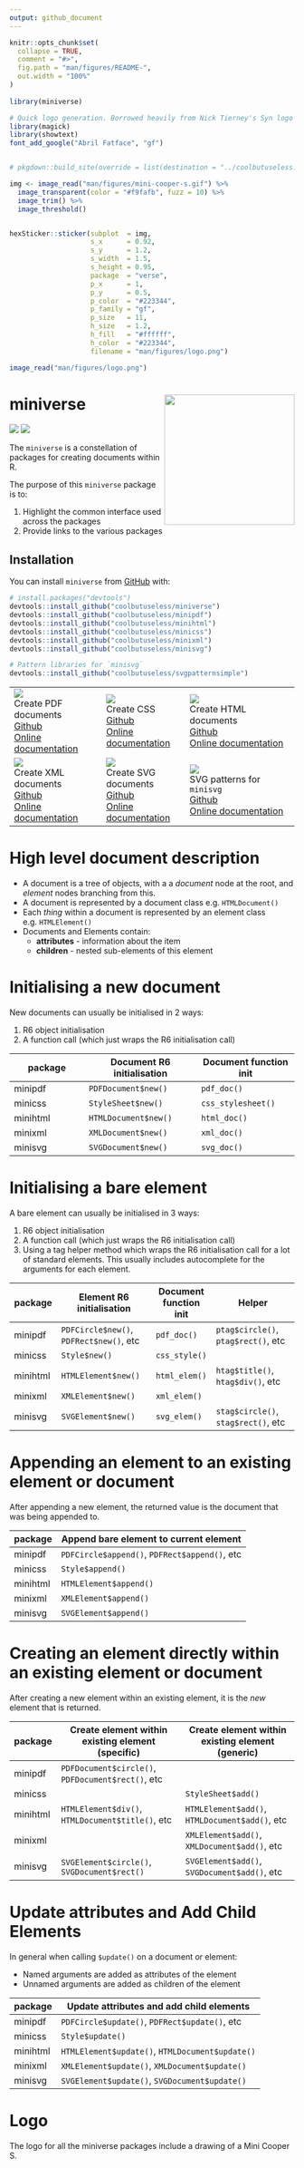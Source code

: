 ```yaml
---
output: github_document
---
```


<!-- README.md is generated from README.Rmd. Please edit that file -->

```r
knitr::opts_chunk$set(
  collapse = TRUE,
  comment = "#>",
  fig.path = "man/figures/README-",
  out.width = "100%"
)
  
library(miniverse)
```





```r
# Quick logo generation. Borrowed heavily from Nick Tierney's Syn logo process
library(magick)
library(showtext)
font_add_google("Abril Fatface", "gf")


# pkgdown::build_site(override = list(destination = "../coolbutuseless.github.io/package/miniverse"))
```


```r
img <- image_read("man/figures/mini-cooper-s.gif") %>%
  image_transparent(color = "#f9fafb", fuzz = 10) %>%
  image_trim() %>%
  image_threshold()


hexSticker::sticker(subplot  = img,
                    s_x      = 0.92,
                    s_y      = 1.2,
                    s_width  = 1.5,
                    s_height = 0.95,
                    package  = "verse",
                    p_x      = 1,
                    p_y      = 0.5,
                    p_color  = "#223344",
                    p_family = "gf",
                    p_size   = 11,
                    h_size   = 1.2,
                    h_fill   = "#ffffff",
                    h_color  = "#223344",
                    filename = "man/figures/logo.png")

image_read("man/figures/logo.png")
```



# miniverse   <img src="man/figures/logo.png" align="right" height=230/>

<!-- badges: start -->
![](http://img.shields.io/badge/cool-useless-green.svg)
![](http://img.shields.io/badge/mini-verse-blue.svg)
<!-- badges: end -->

The `miniverse` is a constellation of packages for creating documents within R.

The purpose of this `miniverse` package is to:

1. Highlight the common interface used across the packages
2. Provide links to the various packages

## Installation

You can install `miniverse` from [GitHub](https://github.com/coolbutuseless/miniverse) with:

``` r
# install.packages("devtools")
devtools::install_github("coolbutuseless/miniverse")
devtools::install_github("coolbutuseless/minipdf")
devtools::install_github("coolbutuseless/minihtml")
devtools::install_github("coolbutuseless/minicss")
devtools::install_github("coolbutuseless/minixml")
devtools::install_github("coolbutuseless/minisvg")

# Pattern libraries for `minisvg`
devtools::install_github("coolbutuseless/svgpatternsimple")
```



|    |           |  |
|----------------------|--------------------|--------------------------|
| <img src="man/figures/logopdf.png"> <br/>Create PDF documents<br/><a href="http://github.com/coolbutuseless/minipdf">Github</a><br/> <a href="http://coolbutuseless.github.io/package/minipdf">Online documentation</a> | <img src="man/figures/logocss.png"><br/> Create CSS<br/><a href="http://github.com/coolbutuseless/minicss">Github</a><br/> <a href="http://coolbutuseless.github.io/package/minicss">Online documentation</a> | <img src="man/figures/logohtml.png"> <br/> Create HTML documents<br/><a href="http://github.com/coolbutuseless/minihtml">Github</a><br/> <a href="http://coolbutuseless.github.io/package/minihtml">Online documentation</a>|
| <img src="man/figures/logoxml.png"> <br/>Create XML documents<br/><a href="http://github.com/coolbutuseless/minixml">Github</a><br/> <a href="http://coolbutuseless.github.io/package/minixml">Online documentation</a> | <img src="man/figures/logosvg.png"> <br/>Create SVG documents<br/><a href="http://github.com/coolbutuseless/minisvg">Github</a><br/> <a href="http://coolbutuseless.github.io/package/minisvg">Online documentation</a>| <img src="man/figures/logosvgpatternsimple.png"> <br/>SVG patterns for `minisvg`<br/><a href="http://github.com/coolbutuseless/svgpatternsimple">Github</a><br/> <a href="http://coolbutuseless.github.io/package/svgpatternsimple">Online documentation</a>|



High level document description
==============================================================================

* A document is a tree of objects, with a a *document* node at the root, and 
  *element* nodes branching from this.
* A document is represented by a document class e.g. `HTMLDocument()`
* Each *thing* within a document is represented by an element class e.g. `HTMLElement()`
* Documents and Elements contain:
    * **attributes** - information about the item
    * **children** - nested sub-elements of this element



Initialising a new document
==============================================================================

New documents can usually be initialised in 2 ways:

1. R6 object initialisation
2. A function call (which just wraps the R6 initialisation call)


| package            | Document R6 initialisation   | Document function init   |
|--------------------|------------------------------|--------------------------|
| minipdf            | `PDFDocument$new()`          | `pdf_doc()`              |
| minicss            | `StyleSheet$new()`           | `css_stylesheet()`       |
| minihtml           | `HTMLDocument$new()`         | `html_doc()`             |
| minixml            | `XMLDocument$new()`          | `xml_doc()`              |
| minisvg            | `SVGDocument$new()`          | `svg_doc()`              |


Initialising a bare element
==============================================================================

A bare element can usually be initialised in 3 ways:

1. R6 object initialisation
2. A function call (which just wraps the R6 initialisation call)
3. Using a tag helper method which wraps the R6 initialisation call for a lot
   of standard elements.  This usually includes autocomplete for the arguments
   for each element.

| package            | Element R6 initialisation                | Document function init   | Helper                              |
|--------------------|------------------------------------------|--------------------------|-------------------------------------|
| minipdf            | `PDFCircle$new()`,  `PDFRect$new()`, etc | `pdf_doc()`              | `ptag$circle()`, `ptag$rect()`, etc |
| minicss            | `Style$new()`                            | `css_style()`            |                                     |
| minihtml           | `HTMLElement$new()`                      | `html_elem()`            |  `htag$title()`, `htag$div()`, etc  |
| minixml            | `XMLElement$new()`                       | `xml_elem()`             |     
| minisvg            | `SVGElement$new()`                       | `svg_elem()`             | `stag$circle()`, `stag$rect()`, etc |



Appending an element to an existing element or document
==============================================================================

After appending a new element, the returned value is the document that was 
being appended to.

| package  | Append bare element to current element         |
|----------|------------------------------------------------|
| minipdf  | `PDFCircle$append()`,  `PDFRect$append()`, etc |
| minicss  | `Style$append()`                               |
| minihtml | `HTMLElement$append()`                         |
| minixml  | `XMLElement$append()`                          |
| minisvg  | `SVGElement$append()`                          |


Creating an element directly within an existing element or document
==============================================================================

After creating a new element within an existing element, it is the *new* 
element that is returned.

| package  | Create element within existing element (specific)     | Create element within existing element (generic) |
|----------|-------------------------------------------------------|--------------------------------------------------|
| minipdf  | `PDFDocument$circle()`,  `PDFDocument$rect()`, etc    |                                                  |
| minicss  |                                                       | `StyleSheet$add()`                               |
| minihtml | `HTMLElement$div()`, `HTMLDocument$title()`, etc      | `HTMLElement$add()`, `HTMLDocument$add()`, etc   |
| minixml  |                                                       | `XMLElement$add()`, `XMLDocument$add()`, etc     |
| minisvg  | `SVGElement$circle()`, `SVGDocument$rect()`           | `SVGElement$add()`, `SVGDocument$add()`, etc     |


Update attributes and Add Child Elements
==============================================================================

In general when calling `$update()` on a document or element:

* Named arguments are added as attributes of the element
* Unnamed arguments are added as children of the element

| package  | Update attributes and add child elements        |
|----------|-------------------------------------------------|
| minipdf  | `PDFCircle$update()`,  `PDFRect$update()`, etc  |
| minicss  | `Style$update()`                                |
| minihtml | `HTMLElement$update()`, `HTMLDocument$update()` |
| minixml  | `XMLElement$update()`, `XMLDocument$update()`   |
| minisvg  | `SVGElement$update()`, `SVGDocument$update()`   |


Logo
==============================================================================

The logo for all the miniverse packages include a drawing of a Mini Cooper S.



